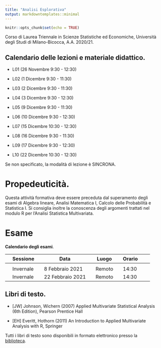 ```yaml
---
title: "Analisi Esplorativa"
output: markdowntemplates::minimal
---
```


```r
knitr::opts_chunk$set(echo = TRUE)
```

Corso di Laurea Triennale in Scienze Statistiche ed Economiche, Università degli Studi di Milano-Bicocca, A.A. 2020/21.

## Calendario delle lezioni e materiale didattico.

* L01 (26 Novembre 9:30 - 12:30)

<!-- settimana 1 -->

* L02 (1 Dicembre 9:30 - 11:30)
  
* L03 (2 Dicembre 9:30 - 11:30)

* L04 (3 Dicembre 9:30 - 12:30)

<!-- settimana 2 -->

* L05 (9 Dicembre 9:30 - 11:30)

* L06 (10 Dicembre 9:30 - 12:30)

<!-- settimana 3 -->

* L07 (15 Dicembre 10:30 - 12:30)

* L08 (16 Dicembre 9:30 - 11:30)

* L09 (17 Dicembre 9:30 - 12:30)

<!-- settimana 4 -->

* L10 (22 Dicembre 10:30 - 12:30)


Se non specificato, la modalità di lezione è SINCRONA.



# Propedeuticità.

Questa attività formativa deve essere preceduta dal superamento degli esami di Algebra lineare, Analisi Matematica I, Calcolo delle Probabilità e Statistica I. Si consiglia inoltre la conoscenza degli argomenti trattati nel modulo R per l'Analisi Statistica Multivariata.



# Esame

**Calendario degli esami**.

|| Sessione || Data || Luogo || Orario ||
|-|-|-|-|-|-|-|-|-|-|
||  || ||  ||  || ||
|| Invernale || 8 Febbraio 2021 || Remoto || 14:30  ||
|| Invernale || 22 Febbraio 2021 || Remoto  || 14:30 ||

 

## Libri di testo.


* [JW] Johnson, Wichern (2007) Applied Multivariate Statistical Analysis (6th Edition), Pearson Prentice Hall

* [EH] Everitt, Hothorn (2011) An Introduction to Applied Multivariate Analysis with R, Springer

Tutti i libri di testo sono disponibili in formato elettronico presso la [biblioteca](https://www.biblio.unimib.it/it/risorse/accesso-alle-risorse-remoto).

